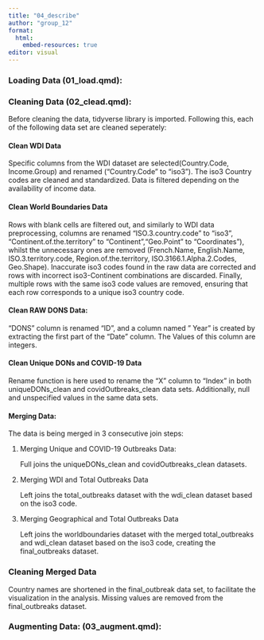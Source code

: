 ```yaml
---
title: "04_describe"
author: "group_12"
format:
  html:
    embed-resources: true
editor: visual
---
```


### Loading Data (01_load.qmd):

### Cleaning Data (02_clead.qmd):

Before cleaning the data, tidyverse library is imported. Following this, each of the following data set are cleaned seperately:

#### Clean WDI Data

Specific columns from the WDI dataset are selected(Country.Code, Income.Group) and renamed ("Country.Code" to "iso3"). The iso3 Country codes are cleaned and standardized. Data is filtered depending on the availability of income data.

#### Clean World Boundaries Data

Rows with blank cells are filtered out, and similarly to WDI data preprocessing, columns are renamed "ISO.3.country.code" to "iso3", "Continent.of.the.territory" to "Continent","Geo.Point" to "Coordinates"), whilst the unnecessary ones are removed (French.Name, English.Name, ISO.3.territory.code, Region.of.the.territory, ISO.3166.1.Alpha.2.Codes, Geo.Shape). Inaccurate iso3 codes found in the raw data are corrected and rows with incorrect iso3-Continent combinations are discarded. Finally, multiple rows with the same iso3 code values are removed, ensuring that each row corresponds to a unique iso3 country code.

#### Clean RAW DONS Data:

"DONS" column is renamed "ID", and a column named " Year" is created by extracting the first part of the "Date" column. The Values of this column are integers.

#### Clean Unique DONs and COVID-19 Data

Rename function is here used to rename the "X" column to "Index" in both uniqueDONs_clean and covidOutbreaks_clean data sets. Additionally, null and unspecified values in the same data sets.

#### Merging Data:

The data is being merged in 3 consecutive join steps:

1.  Merging Unique and COVID-19 Outbreaks Data:

    Full joins the uniqueDONs_clean and covidOutbreaks_clean datasets.

```{=html}
<!-- -->
```
2.  Merging WDI and Total Outbreaks Data

    Left joins the total_outbreaks dataset with the wdi_clean dataset based on the iso3 code.

3.  Merging Geographical and Total Outbreaks Data

    Left joins the worldboundaries dataset with the merged total_outbreaks and wdi_clean dataset based on the iso3 code, creating the final_outbreaks dataset.

### Cleaning Merged Data

Country names are shortened in the final_outbreak data set, to facilitate the visualization in the analysis. Missing values are removed from the final_outbreaks dataset.

### Augmenting Data: (03_augment.qmd):
